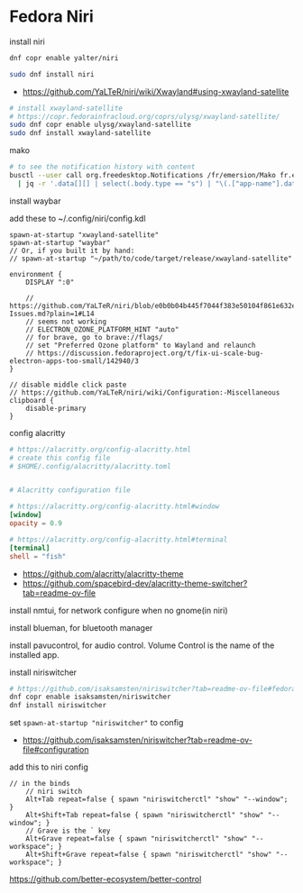 # Fedora Niri

install niri

```bash
dnf copr enable yalter/niri

sudo dnf install niri
```

- https://github.com/YaLTeR/niri/wiki/Xwayland#using-xwayland-satellite

```bash
# install xwayland-satellite
# https://copr.fedorainfracloud.org/coprs/ulysg/xwayland-satellite/
sudo dnf copr enable ulysg/xwayland-satellite
sudo dnf install xwayland-satellite

```

mako

```bash
# to see the notification history with content
busctl --user call org.freedesktop.Notifications /fr/emersion/Mako fr.emersion.Mako ListNotifications -j \
  | jq -r '.data[][] | select(.body.type == "s") | "\(.["app-name"].data)\n  \(.summary.data)\n  \(.body.data)\n"' 

```

install waybar

add these to ~/.config/niri/config.kdl

```kdl
spawn-at-startup "xwayland-satellite"
spawn-at-startup "waybar"
// Or, if you built it by hand:
// spawn-at-startup "~/path/to/code/target/release/xwayland-satellite"

environment {
    DISPLAY ":0"

    // https://github.com/YaLTeR/niri/blob/e0b0b04b445f7044f383e50104f861e632e1c905/wiki/Application-Issues.md?plain=1#L14
    // seems not working
    // ELECTRON_OZONE_PLATFORM_HINT "auto"
    // for brave, go to brave://flags/
    // set "Preferred Ozone platform" to Wayland and relaunch
    // https://discussion.fedoraproject.org/t/fix-ui-scale-bug-electron-apps-too-small/142940/3
}

// disable middle click paste
// https://github.com/YaLTeR/niri/wiki/Configuration:-Miscellaneous
clipboard {
    disable-primary
}
```




config alacritty

```toml
# https://alacritty.org/config-alacritty.html
# create this config file
# $HOME/.config/alacritty/alacritty.toml


# Alacritty configuration file

# https://alacritty.org/config-alacritty.html#window
[window]
opacity = 0.9

# https://alacritty.org/config-alacritty.html#terminal
[terminal]
shell = "fish"

```

- https://github.com/alacritty/alacritty-theme
- https://github.com/spacebird-dev/alacritty-theme-switcher?tab=readme-ov-file


install nmtui, for network configure when no gnome(in niri)

install blueman, for bluetooth manager

install pavucontrol, for audio control. Volume Control is the name of the installed app.

install niriswitcher
```sh
# https://github.com/isaksamsten/niriswitcher?tab=readme-ov-file#fedora
dnf copr enable isaksamsten/niriswitcher
dnf install niriswitcher
```

set `spawn-at-startup "niriswitcher"` to config
- https://github.com/isaksamsten/niriswitcher?tab=readme-ov-file#configuration

add this to niri config

```kdl
// in the binds
    // niri switch
    Alt+Tab repeat=false { spawn "niriswitcherctl" "show" "--window"; }
    Alt+Shift+Tab repeat=false { spawn "niriswitcherctl" "show" "--window"; }
    // Grave is the ` key
    Alt+Grave repeat=false { spawn "niriswitcherctl" "show" "--workspace"; }
    Alt+Shift+Grave repeat=false { spawn "niriswitcherctl" "show" "--workspace"; }

```

https://github.com/better-ecosystem/better-control
